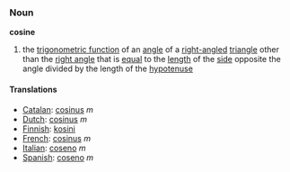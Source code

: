 ===Noun===
'''cosine'''

#the [[trigonometric function]] of an [[angle]] of a [[right-angled]] [[triangle]] other than the [[right angle]] that is [[equal]] to the [[length]] of the [[side]] opposite the angle divided by the length of the [[hypotenuse]]

====Translations====
*[[Catalan]]: [[cosinus]] ''m''
*[[Dutch]]: [[cosinus]] ''m''
*[[Finnish]]: [[kosini]]
*[[French]]: [[cosinus]] ''m''
*[[Italian]]: [[coseno]] ''m''
*[[Spanish]]: [[coseno]] ''m''